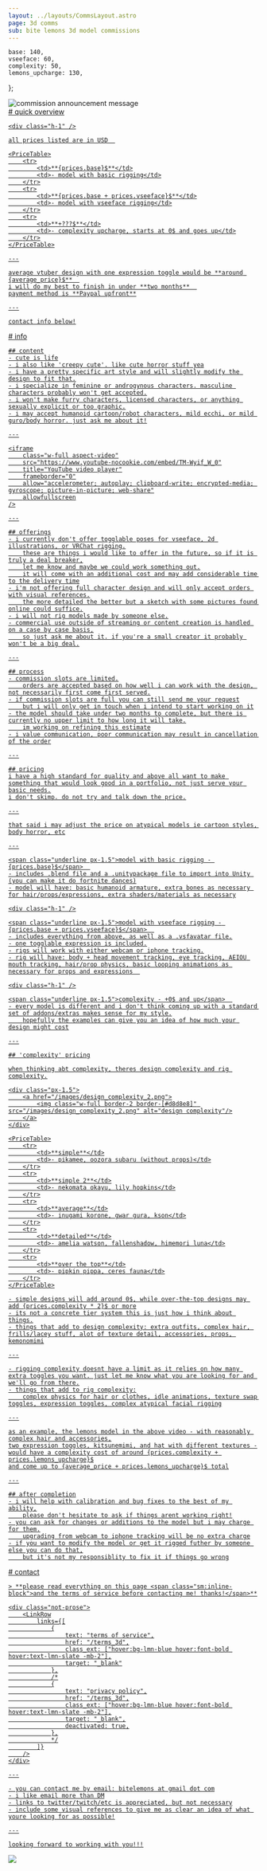```yaml
---
layout: ../layouts/CommsLayout.astro
page: 3d comms
sub: bite lemons 3d model commissions
---
```


    base: 140,
    vseeface: 60,
    complexity: 50,
    lemons_upcharge: 130,
};


<Wide>
    <div class="relative not-prose">
        <img class="z-0" src="/images/comms_announce_web.png" alt="commission announcement message"/>
        <a href="/commissions_3d" class="absolute top-[87%] left-[18%] bottom-[7%] right-[19%]" />
        <div class="z-10 absolute top-[16%] inset-x-[17%] max-w-sm text-xs md:text-lg text-center font-bold">
            <CommissionStatus status="full"/>
        </div>
    </div>
</Wide>

<Section>
    <div class="bg-lmn-blue">
        # quick overview
    </div>

    <div class="h-1" />

    all prices listed are in USD  

    <PriceTable>
        <tr>
            <td>**{prices.base}$**</td>
            <td>- model with basic rigging</td>
        </tr>
        <tr>
            <td>**{prices.base + prices.vseeface}$**</td>
            <td>- model with vseeface rigging</td>
        </tr>
        <tr>
            <td>**+???$**</td>
            <td>- complexity upcharge, starts at 0$ and goes up</td>
        </tr>
    </PriceTable>

    ---

    average vtuber design with one expression toggle would be **around {average_price}$**  
    i will do my best to finish in under **two months**  
    payment method is **Paypal upfront**

    ---

    contact info below!
</Section>

<Section>
    <div class="bg-lmn-pink">
        # info
    </div>

    ## content
    - cute is life
    - i also like 'creepy cute'. like cute horror stuff yea
    - i have a pretty specific art style and will slightly modify the design to fit that.
    - i specialize in feminine or androgynous characters. masculine characters probably won't get accepted.
    - i won't make furry characters, licensed characters, or anything sexually explicit or too graphic.
    - i may accept humanoid cartoon/robot characters, mild ecchi, or mild guro/body horror. just ask me about it!

    ---

    <iframe
        class="w-full aspect-video"
        src="https://www.youtube-nocookie.com/embed/TM-Wyif_W_0"
        title="YouTube video player"
        frameborder="0"
        allow="accelerometer; autoplay; clipboard-write; encrypted-media; gyroscope; picture-in-picture; web-share"
        allowfullscreen
    />

    ---

    ## offerings
    - i currently don't offer togglable poses for vseeface, 2d illustrations, or VRChat rigging.
        these are things i would like to offer in the future, so if it is truly a deal breaker,
        let me know and maybe we could work something out.
        it will come with an additional cost and may add considerable time to the delivery time
    - i'm not offering full character design and will only accept orders with visual references.
        the more detailed the better but a sketch with some pictures found online could suffice.
    - i will not rig models made by someone else.
    - commercial use outside of streaming or content creation is handled on a case by case basis,
        so just ask me about it. if you're a small creator it probably won't be a big deal.

    ---

    ## process
    - commission slots are limited.
        orders are accepted based on how well i can work with the design, not necessarily first come first served.
    - if commission slots are full you can still send me your request
        but i will only get in touch when i intend to start working on it
    - the model should take under two months to complete, but there is currently no upper limit to how long it will take.
        im working on refining this estimate
    - i value communication, poor communication may result in cancellation of the order

    ---

    ## pricing
    i have a high standard for quality and above all want to make something that would look good in a portfolio, not just serve your basic needs.
    i don't skimp. do not try and talk down the price.

    ---

    that said i may adjust the price on atypical models ie cartoon styles, body horror, etc

    ---

    <span class="underline px-1.5">model with basic rigging - {prices.base}$</span>  
    - includes .blend file and a .unitypackage file to import into Unity (you can make it do fortnite dances)
    - model will have: basic humanoid armature, extra bones as necessary for hair/props/expressions, extra shaders/materials as necessary

    <div class="h-1" />

    <span class="underline px-1.5">model with vseeface rigging - {prices.base + prices.vseeface}$</span>  
    - includes everything from above, as well as a .vsfavatar file.
    - one togglable expression is included.
    - rigs will work with either webcam or iphone tracking.
    - rig will have: body + head movement tracking, eye tracking, AEIOU mouth tracking, hair/prop physics, basic looping animations as necessary for props and expressions  

    <div class="h-1" />

    <span class="underline px-1.5">complexity - +0$ and up</span>  
    - every model is different and i don't think coming up with a standard set of addons/extras makes sense for my style.
        hopefully the examples can give you an idea of how much your design might cost

    ---

    ## 'complexity' pricing

    when thinking abt complexity, theres design complexity and rig complexity.

    <div class="px-1.5">
        <a href="/images/design_complexity_2.png">
            <img class="w-full border-2 border-[#d8d8e8]" src="/images/design_complexity_2.png" alt="design complexity"/>
        </a>
    </div>

    <PriceTable>
        <tr>
            <td>**simple**</td>
            <td>- pikamee, oozora subaru (without props)</td>
        </tr>
        <tr>
            <td>**simple 2**</td>
            <td>- nekomata okayu, lily hopkins</td>
        </tr>
        <tr>
            <td>**average**</td>
            <td>- inugami korone, gwar gura, kson</td>
        </tr>
        <tr>
            <td>**detailed**</td>
            <td>- amelia watson, fallenshadow, himemori luna</td>
        </tr>
        <tr>
            <td>**over the top**</td>
            <td>- pipkin pippa, ceres fauna</td>
        </tr>
    </PriceTable>

    - simple designs will add around 0$, while over-the-top designs may add {prices.complexity * 2}$ or more
    - its not a concrete tier system this is just how i think about things.
    - things that add to design complexity: extra outfits, complex hair, frills/lacey stuff, alot of texture detail, accessories, props, kemonomimi

    ---

    - rigging complexity doesnt have a limit as it relies on how many extra toggles you want. just let me know what you are looking for and we'll go from there.
    - things that add to rig complexity:
        complex physics for hair or clothes, idle animations, texture swap toggles, expression toggles, complex atypical facial rigging

    ---

    as an example, the lemons model in the above video - with reasonably complex hair and accessories,
    two expression toggles, kitsunemimi, and hat with different textures -
    would have a complexity cost of around {prices.complexity + prices.lemons_upcharge}$
    and come up to {average_price + prices.lemons_upcharge}$ total

    ---

    ## after completion
    - i will help with calibration and bug fixes to the best of my ability,
        please don't hesitate to ask if things arent working right!
    - you can ask for changes or additions to the model but i may charge for them.
        upgrading from webcam to iphone tracking will be no extra charge
    - if you want to modify the model or get it rigged futher by someone else you can do that,
        but it's not my responsiblity to fix it if things go wrong
</Section>

<Section>
    <div class="bg-lmn-green">
        # contact
    </div>

    > **please read everything on this page <span class="sm:inline-block">and the terms of service before contacting me! thanks!</span>**

    <div class="not-prose">
        <LinkRow
            links={[
                {
                    text: "terms of service",
                    href: "/terms_3d",
                    class_ext: ["hover:bg-lmn-blue hover:font-bold hover:text-lmn-slate -mb-2"],
                    target: "_blank"
                },
                /*
                {
                    text: "privacy policy",
                    href: "/terms_3d",
                    class_ext: ["hover:bg-lmn-blue hover:font-bold hover:text-lmn-slate -mb-2"],
                    target: "_blank",
                    deactivated: true,
                },
                */
            ]}
        />
    </div>

    ---

    - you can contact me by email: bitelemons at gmail dot com
    - i like email more than DM
    - links to twitter/twitch/etc is appreciated, but not necessary
    - include some visual references to give me as clear an idea of what youre looking for as possible!

    ---

    looking forward to working with you!!!
</Section>

<div class="not-prose">
    <a href="/images/mugi_salute.png">
        <img class="drop-shadow" src="/images/mugi_salute_crop.png" />
    </a>
</div>